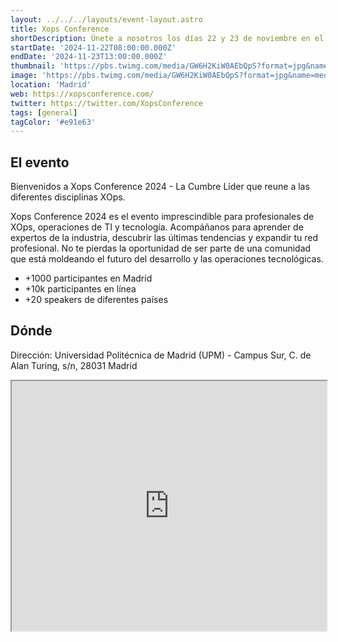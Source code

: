 ```yaml
---
layout: ../../../layouts/event-layout.astro
title: Xops Conference
shortDescription: Únete a nosotros los días 22 y 23 de noviembre en el ETSISI de la UPM y descubre las últimas innovaciones y estrategias en el mundo de las operaciones y DevOps.
startDate: '2024-11-22T08:00:00.000Z'
endDate: '2024-11-23T13:00:00.000Z'
thumbnail: 'https://pbs.twimg.com/media/GW6H2KiW0AEbQpS?format=jpg&name=medium'
image: 'https://pbs.twimg.com/media/GW6H2KiW0AEbQpS?format=jpg&name=medium'
location: 'Madrid'
web: https://xopsconference.com/
twitter: https://twitter.com/XopsConference
tags: [general]
tagColor: '#e91e63'
---
```


## El evento

Bienvenidos a Xops Conference 2024 - La Cumbre Líder que reune a las diferentes disciplinas XOps.

Xops Conference 2024 es el evento imprescindible para profesionales de XOps, operaciones de TI y tecnología. Acompáñanos para aprender de expertos de la industria, descubrir las últimas tendencias y expandir tu red profesional. No te pierdas la oportunidad de ser parte de una comunidad que está moldeando el futuro del desarrollo y las operaciones tecnológicas.

- +1000 participantes en Madrid
- +10k participantes en línea
- +20 speakers de diferentes países

## Dónde

Dirección: Universidad Politécnica de Madrid (UPM) - Campus Sur, C. de Alan Turing, s/n, 28031 Madrid

<iframe
  style="width: 100%; height: 400px;"
  height="400"
  allowfullscreen=""
  loading="lazy"
  referrerpolicy="no-referrer-when-downgrade"
  src="https://www.google.com/maps/embed?pb=!1m18!1m12!1m3!1d1420.147754086606!2d-3.6297815309546504!3d40.389626832889164!2m3!1f0!2f0!3f0!3m2!1i1024!2i768!4f13.1!3m3!1m2!1s0xd4225a4623324d7%3A0x55062a088f78765e!2sUniversidad%20Polit%C3%A9cnica%20de%20Madrid%20(UPM)%20-%20Campus%20Sur!5e0!3m2!1ses!2ses!4v1726205378277!5m2!1ses!2ses"
  aria-label="Universidad Politécnica de Madrid (UPM) - Campus Sur, C. de Alan Turing, s/n, 28031 Madrid"
></iframe>
